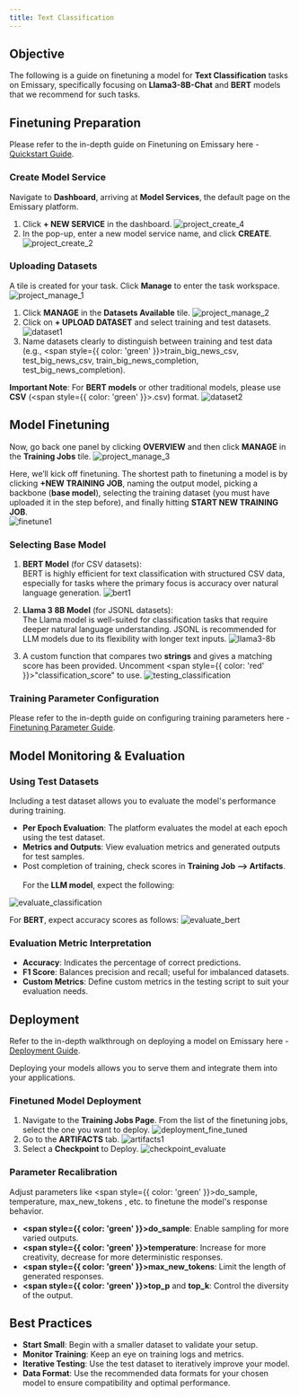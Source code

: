 ```yaml
---
title: Text Classification
---
```


## Objective

The following is a guide on finetuning a model for **Text Classification** tasks on Emissary, specifically focusing on **Llama3-8B-Chat** and **BERT** models that we recommend for such tasks.

## Finetuning Preparation

Please refer to the in-depth guide on Finetuning on Emissary here - [Quickstart Guide](../finetuning/quickstart).

### Create Model Service

Navigate to **Dashboard**, arriving at **Model Services**, the default page on the Emissary platform.

1. Click **+ NEW SERVICE** in the dashboard.
![project_create_4](/img/guides/project_create1.png)
2. In the pop-up, enter a new model service name, and click **CREATE**.
![project_create_2](/img/guides/project_create2.png)

### Uploading Datasets

A tile is created for your task. Click **Manage** to enter the task workspace.
![project_manage_1](/img/guides/project_manage1.png)

1. Click **MANAGE** in the **Datasets Available** tile.
![project_manage_2](/img/guides/project_manage2.png)
2. Click on **+ UPLOAD DATASET** and select training and test datasets.
![dataset1](/img/guides/dataset1.png)
3. Name datasets clearly to distinguish between training and test data (e.g., <span style={{ color: 'green' }}>train_big_news_csv, test_big_news_csv, train_big_news_completion, test_big_news_completion</span>).

**Important Note**: For **BERT models** or other traditional models, please use **CSV** (<span style={{ color: 'green' }}>.csv</span>) format.
![dataset2](/img/guides/dataset2.png)

## Model Finetuning

Now, go back one panel by clicking **OVERVIEW** and then click **MANAGE** in the **Training Jobs** tile.
![project_manage_3](/img/guides/project_manage3.png)

Here, we’ll kick off finetuning. The shortest path to finetuning a model is by clicking **+NEW TRAINING JOB**, naming the output model, picking a backbone (**base model**), selecting the training dataset (you must have uploaded it in the step before), and finally hitting **START NEW TRAINING JOB**.  
![finetune1](/img/guides/finetune1.png)

### Selecting Base Model

1. **BERT Model** (for CSV datasets):  
BERT is highly efficient for text classification with structured CSV data, especially for tasks where the primary focus is accuracy over natural language generation.
![bert1](/img/guides/bert1.png)

2. **Llama 3 8B Model** (for JSONL datasets):  
The Llama model is well-suited for classification tasks that require deeper natural language understanding. JSONL is recommended for LLM models due to its flexibility with longer text inputs.
![llama3-8b](/img/guides/llama3-8b.png)

3. A custom function that compares two **strings** and gives a matching score has been provided. Uncomment <span style={{ color: 'red' }}>"classification_score"</span> to use.
![testing_classification](/img/guides/testing_classification.png)

### Training Parameter Configuration

Please refer to the in-depth guide on configuring training parameters here - [Finetuning Parameter Guide](../finetuning/parameters).

## Model Monitoring & Evaluation

### Using Test Datasets

Including a test dataset allows you to evaluate the model's performance during training.

- **Per Epoch Evaluation**: The platform evaluates the model at each epoch using the test dataset.
- **Metrics and Outputs**: View evaluation metrics and generated outputs for test samples.
- Post completion of training, check scores in **Training Job --> Artifacts**.
  <br></br>For the **LLM model**, expect the following:  

![evaluate_classification](/img/guides/evaluate_classification.png)

For **BERT**, expect accuracy scores as follows:
![evaluate_bert](/img/guides/evaluate_bert.png)


### Evaluation Metric Interpretation

- **Accuracy**: Indicates the percentage of correct predictions.
- **F1 Score**: Balances precision and recall; useful for imbalanced datasets.
- **Custom Metrics**: Define custom metrics in the testing script to suit your evaluation needs.

## Deployment

Refer to the in-depth walkthrough on deploying a model on Emissary here - [Deployment Guide](../finetuning/deployments).

Deploying your models allows you to serve them and integrate them into your applications.

### Finetuned Model Deployment

1. Navigate to the **Training Jobs Page**. From the list of the finetuning jobs, select the one you want to deploy.
![deployment_fine_tuned](/img/guides/deployment_fine_tuned.png)
2. Go to the **ARTIFACTS** tab.
![artifacts1](/img/guides/artifacts1.png)
3. Select a **Checkpoint** to Deploy.
![checkpoint_evaluate](/img/guides/checkpoint_evaluate.png)

### Parameter Recalibration

Adjust parameters like <span style={{ color: 'green' }}>do_sample, temperature, max_new_tokens </span>, etc. to finetune the model's response behavior.

- **<span style={{ color: 'green' }}>do_sample</span>**: Enable sampling for more varied outputs.
- **<span style={{ color: 'green' }}>temperature</span>**: Increase for more creativity, decrease for more deterministic responses.
- **<span style={{ color: 'green' }}>max_new_tokens</span>**: Limit the length of generated responses.
- **<span style={{ color: 'green' }}>top_p</span>** and **top_k**: Control the diversity of the output.

## Best Practices

- **Start Small**: Begin with a smaller dataset to validate your setup.
- **Monitor Training**: Keep an eye on training logs and metrics.
- **Iterative Testing**: Use the test dataset to iteratively improve your model.
- **Data Format**: Use the recommended data formats for your chosen model to ensure compatibility and optimal performance.